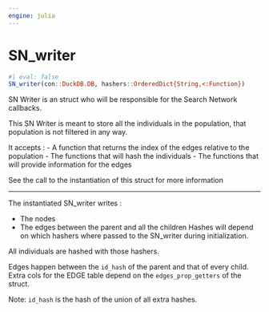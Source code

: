 ```yaml
---
engine: julia
---
```


# SN_writer {#sec-doc}
    

::: {.callout-note appearance="simple" title="docblock" collapse=false}    


```julia
#| eval: false
SN_writer(con::DuckDB.DB, hashers::OrderedDict{String,<:Function})

```

SN Writer is an struct who will be responsible for the Search Network callbacks. 
 
This SN Writer is meant to store all the individuals in the population, that population is not filtered in any way.
 
It accepts :     - A function that returns the index of the edges relative to the population      - The functions that will hash the individuals     - The functions that will provide information for the edges
 
See the call to the instantiation of this struct for more information
 


:::
    

 --- 
 
::: {.callout-note appearance="simple" title="docblock" collapse=false}    

The instantiated SN_writer writes : 
 
  * The nodes
  * The edges between the parent and all the children
Hashes will depend on which hashers where passed to the SN_writer during initialization. 
 
All individuals are hashed with those hashers. 
 
Edges happen between the `id_hash` of the parent and that of every child.  Extra cols for the EDGE table depend on the `edges_prop_getters` of the struct. 
 
Note: `id_hash` is the hash of the union of all extra hashes. 
 


:::
    

